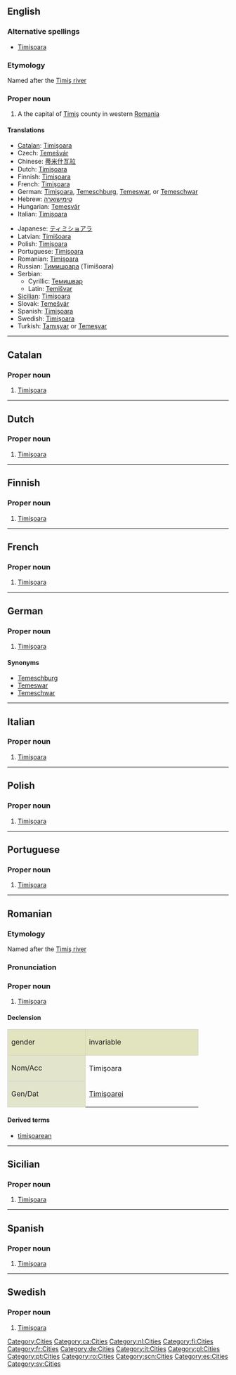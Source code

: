 ==English==
{{wikipedia}}

===Alternative spellings===
*[[Timisoara]]

===Etymology===
Named after the [[:w:Timiş river|Timiş river]]

===Proper noun===
{{en-proper noun}}

# A the capital of [[w:Timiş|Timiş]] county in western [[Romania]]

====Translations====
{{trans-top|city in Romania}}
*[[Catalan]]: [[#Catalan|Timişoara]]
*Czech: [[Temešvár]]
*Chinese: [[蒂米什瓦拉]]
*Dutch: [[#Dutch|Timişoara]]
*Finnish: [[#Finnish|Timişoara]]
*French: [[#French|Timişoara]]
*German: [[#German|Timişoara]], [[Temeschburg]], [[Temeswar]], or [[Temeschwar]]
*Hebrew: [[טימישוארה]]
*Hungarian: [[Temesvár]]
*Italian: [[#Italian|Timişoara]]
{{trans-mid}}
*Japanese: [[ティミショアラ]]
*Latvian: [[Timišoara]]
*Polish: [[#Polish|Timişoara]]
*Portuguese: [[#Portuguese|Timişoara]]
*Romanian: [[#Romanian|Timişoara]]
*Russian: [[Тимишоара]] (Timišoara)
*Serbian:
**Cyrillic: [[Темишвар]]
**Latin: [[Temišvar]]
*[[Sicilian]]: [[#Sicilian|Timişoara]]
*Slovak: [[Temešvár]]
*Spanish: [[#Spanish|Timişoara]]
*Swedish: [[#Swedish|Timişoara]]
*Turkish: [[Tamışvar]] or [[Temeşvar]]
{{trans-bot}}

[[Category:Cities]]

----

==Catalan==
{{wikipedia|lang=ca}}

===Proper noun===
{{infl|ca|proper noun|gender=f}}

# [[#English|Timişoara]]

[[Category:ca:Cities]]

----

==Dutch==
{{wikipedia|lang=nl}}

===Proper noun===
{{infl|nl|proper noun}} {{g|Dutch}}

# [[#English|Timişoara]]

[[Category:nl:Cities]]

----

==Finnish==
{{wikipedia|lang=fi}}

===Proper noun===
{{infl|fi|proper noun}}

# [[#English|Timişoara]]

[[Category:fi:Cities]]

----

==French==
{{wikipedia|lang=fr}}

===Proper noun===
{{infl|fr|proper noun|gender=f}}

# [[#English|Timişoara]]

[[Category:fr:Cities]]

----

==German==
{{wikipedia|lang=de}}

===Proper noun===
{{infl|de|proper noun}} {{g|German}}

# [[#English|Timişoara]]

====Synonyms====
*[[Temeschburg]]
*[[Temeswar]]
*[[Temeschwar]]

[[Category:de:Cities]]

----

==Italian==
{{wikipedia|lang=it}}

===Proper noun===
{{infl|it|proper noun|gender=f}}

# [[#English|Timişoara]]

[[Category:it:Cities]]

----

==Polish==
{{wikipedia|lang=pl}}

===Proper noun===
{{infl|pl|proper noun}} {{g|Polish}}

# [[#English|Timişoara]]

[[Category:pl:Cities]]

----

==Portuguese==
{{wikipedia|lang=pt}}

===Proper noun===
{{infl|pt|proper noun|gender=f}}

# [[#English|Timişoara]]

[[Category:pt:Cities]]

----

==Romanian==
{{wikipedia|lang=ro}}

===Etymology===
Named after the [[:w:Timiş river|Timiş river]]

===Pronunciation===
{{Audio-IPA|Timisoara.ogg|/ti.mi'ʃo̯a.ra/}}

===Proper noun===
{{infl|ro|proper noun|gender=f}}

# [[#English|Timişoara]]

====Declension====
<center>
{| style="background:#F0F0F0;border:1px solid #d0d0d0;padding:.2em"

|-
| style="width:10em;background:#e2e4c0;border:1px solid #d0d0d0" | gender {{f}}
! style="width:15em;background:#e2e4c0;border:1px solid #d0d0d0" | invariable

|-
! style="height:3em;background:#e2e4cb;border:1px solid #d0d0d0" | Nom/Acc
| Timişoara

|-
! style="height:3em;background:#e2e4cb;border:1px solid #d0d0d0" | Gen/Dat
| [[Timişoarei]]

|}</center>

====Derived terms====
*[[timişoarean]]

[[Category:ro:Cities]]

----

==Sicilian==
{{wikipedia|lang=scn}}

===Proper noun===
{{infl|scn|proper noun|gender=f}}

# [[#English|Timişoara]]

[[Category:scn:Cities]]

----

==Spanish==
{{wikipedia|lang=es}}

===Proper noun===
{{infl|es|proper noun|gender=f}}

# [[#English|Timişoara]]

[[Category:es:Cities]]

----

==Swedish==
{{wikipedia|lang=sv}}

===Proper noun===
{{infl|sv|proper noun}} {{g|Swedish}}

# [[#English|Timişoara]]

[[Category:sv:Cities]]